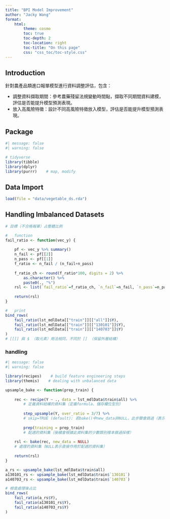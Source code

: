 ```yaml
---
title: "BPI Model Improvement"
author: "Jacky Wang"
format:
    html:
        theme: cosmo
        toc: true
        toc-depth: 2
        toc-location: right
        toc-title: "On this page"
        css: "css_toc/toc-style.css"
---
```




## Introduction

針對農產品類進口報單模型進行資料調整評估，包含：  

* 調整資料擷取期間：參考農藥殘留法規變動時間點，擷取不同期間資料建模，評估是否能提升模型預測表現。
* 放入高風險特徵：設計不同高風險特徵放入模型，評估是否能提升模型預測表現。






## Package

```r
#| message: false
#| warning: false

# tidyverse
library(tibble)
library(dplyr)
library(purrr)    # map, modify

```



## Data Import

```r
load(file = "data/vegetable_ds.rda")
```



## Handling Imbalanced Datasets

```r

# 目標（不合格報單）占整體比例

#   function
fail_ratio <- function(vec_y) {
    
    pf <- vec_y %>% summary()
    n_fail <- pf[[2]]
    n_pass <- pf[[1]]
    f_ratio <- n_fail / (n_fail+n_pass)
    
    f_ratio_ch <- round(f_ratio*100, digits = 2) %>% 
        as.character() %>% 
        paste0(., "%")
    rsl <- list(`fail_ratio`=f_ratio_ch, `n_fail`=n_fail, `n_pass`=n_pass)
    
    return(rsl)
}

#   print
bind_rows(
    fail_ratio(lst_mdlData[["train"]][["all"]]$Y), 
    fail_ratio(lst_mdlData[["train"]][["130101"]]$Y), 
    fail_ratio(lst_mdlData[["train"]][["140703"]]$Y)
)
# [[]] 與 $ （取元素）用法相同，不同於 [] （保留外層結構）

```

### handling

```r
#| message: false
#| warning: false

library(recipes)    # build feature engineering steps
library(themis)    # dealing with unbalanced data

```

```r

upsample_bake <- function(prep_train) {
    
    rec <- recipe(Y ~ ., data = lst_mdlData$train$all) %>% 
        # 定義資料結構的資料集（定義formula、儲存欄位型別）
        
        step_upsample(Y, over_ratio = 3/7) %>%
        # skip=TRUE (default): 若bake()中new_data非NULL，此步驟會跳過（表示只用於訓練集）
        
        prep(training = prep_train)
        # 配適的資料集（後續會根據此資料集的少數類別樣本做過採樣）
    
    rsl <- bake(rec, new_data = NULL) 
    # 處理的資料集（NULL表示直接作用於配適的資料集）
    
    return(rsl)
}

a_rs <- upsample_bake(lst_mdlData$train$all)
a130101_rs <- upsample_bake(lst_mdlData$train$`130101`)
a140703_rs <- upsample_bake(lst_mdlData$train$`140703`)

```

```r

# 檢查處理後占比
bind_rows(
    fail_ratio(a_rs$Y), 
    fail_ratio(a130101_rs$Y), 
    fail_ratio(a140703_rs$Y)
)

```








